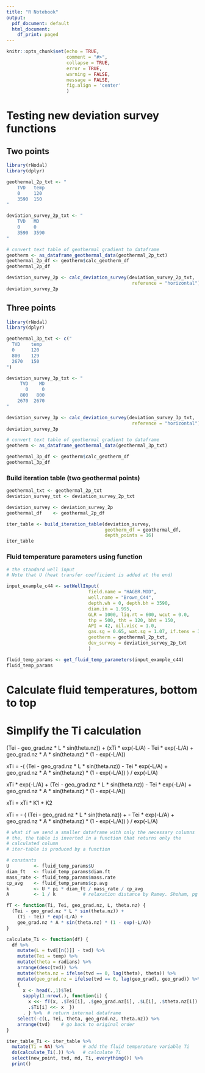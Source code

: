 ---
title: "R Notebook"
output:
  pdf_document: default
  html_document:
    df_print: paged
---

```{r setup, include = FALSE, error=TRUE, message=FALSE, warning=FALSE}
knitr::opts_chunk$set(echo = TRUE, 
                      comment = "#>",
                      collapse = TRUE,
                      error = TRUE,
                      warning = FALSE,
                      message = FALSE,
                      fig.align = 'center'
                      )
```


# Testing new deviation survey functions

## Two points
```{r}
library(rNodal)
library(dplyr)

geothermal_2p_txt <- "
    TVD   temp
    0     120
    3590  150
"

deviation_survey_2p_txt <- "
    TVD   MD
    0     0
    3590  3590
"

# convert text table of geothermal gradient to dataframe
geotherm <- as_dataframe_geothermal_data(geothermal_2p_txt)
geothermal_2p_df <- geotherm$calc_geotherm_df
geothermal_2p_df

deviation_survey_2p <- calc_deviation_survey(deviation_survey_2p_txt, 
                                              reference = "horizontal")
deviation_survey_2p
```

## Three points
```{r}
library(rNodal)
library(dplyr)

geothermal_3p_txt <- c("
  TVD    temp
  0      120
  800    129
  2670   150
")

deviation_survey_3p_txt <- "
     TVD    MD
       0     0
     800   800
    2670  2670
"

deviation_survey_3p <- calc_deviation_survey(deviation_survey_3p_txt, 
                                              reference = "horizontal")
deviation_survey_3p

# convert text table of geothermal gradient to dataframe
geotherm <- as_dataframe_geothermal_data(geothermal_3p_txt)

geothermal_3p_df <- geotherm$calc_geotherm_df
geothermal_3p_df
```

### Build iteration table (two geothermal points)

```{r table-iter_table, rows.print=25}
geothermal_txt <- geothermal_2p_txt
deviation_survey_txt <- deviation_survey_2p_txt

deviation_survey <- deviation_survey_2p
geothermal_df    <- geothermal_2p_df

iter_table <- build_iteration_table(deviation_survey, 
                                    geotherm_df = geothermal_df, 
                                    depth_points = 16)
iter_table
```

### Fluid temperature parameters using function
```{r}
# the standard well input
# Note that U (heat transfer coefficient is added at the end)

input_example_c44 <- setWellInput(
                              field.name = "HAGBR.MOD",
                              well.name = "Brown_C44", 
                              depth.wh = 0, depth.bh = 3590, 
                              diam.in = 1.995, 
                              GLR = 1000, liq.rt = 600, wcut = 0.0, 
                              thp = 500, tht = 120, bht = 150, 
                              API = 42, oil.visc = 1.0, 
                              gas.sg = 0.65, wat.sg = 1.07, if.tens = 30,
                              geotherm = geothermal_2p_txt,
                              dev_survey = deviation_survey_2p_txt
                              )

fluid_temp_params <- get_fluid_temp_parameters(input_example_c44)
fluid_temp_params
```


# Calculate fluid temperatures, bottom to top

# Simplify the Ti calculation

  (Tei - geo_grad.nz * L * sin(theta.nz)) +
    (xTi * exp(-L/A) - Tei * exp(-L/A) +
    geo_grad.nz * A * sin(theta.nz) * (1 - exp(-L/A))
  
  xTi  =  -( (Tei - geo_grad.nz * L * sin(theta.nz)) -
    Tei * exp(-L/A) +
    geo_grad.nz * A * sin(theta.nz) * (1 - exp(-L/A)) ) / exp(-L/A)
    
  xTi * exp(-L/A) + (Tei - geo_grad.nz * L * sin(theta.nz)) -
    Tei * exp(-L/A) +
    geo_grad.nz * A * sin(theta.nz) * (1 - exp(-L/A)) 
    
  xTi = xTi * K1 + K2
    

  xTi = - ( (Tei - geo_grad.nz * L * sin(theta.nz)) +
     - Tei * exp(-L/A) +
    geo_grad.nz * A * sin(theta.nz) * (1 - exp(-L/A)) ) / exp(-L/A)


```{r function-that-returns-Ti, rows.print=20}
# what if we send a smaller dataframe with only the necessary columns
# the, the table is inverted in a function that returns only the 
# calculated column
# iter-table is produced by a function

# constants
U         <- fluid_temp_params$U
diam_ft   <- fluid_temp_params$diam.ft
mass_rate <- fluid_temp_params$mass.rate
cp_avg    <- fluid_temp_params$cp.avg
k         <- U * pi * diam_ft / mass_rate / cp_avg
A         <- 1 / k          # relaxation distance by Ramey. Shoham, pg 297

fT <- function(Ti, Tei, geo_grad.nz, L, theta.nz) {
  (Tei - geo_grad.nz * L * sin(theta.nz)) +
    (Ti - Tei) * exp(-L/A) +
    geo_grad.nz * A * sin(theta.nz) * (1 - exp(-L/A))
}

calculate_Ti <- function(df) {
  df %>% 
    mutate(L = tvd[[n()]] - tvd) %>% 
    mutate(Tei = temp) %>% 
    mutate(theta = radians) %>% 
    arrange(desc(tvd)) %>% 
    mutate(theta.nz = ifelse(tvd == 0, lag(theta), theta)) %>%
    mutate(geo_grad.nz = ifelse(tvd == 0, lag(geo_grad), geo_grad)) %>% 
    { 
      x <- head(.,1)$Tei 
      sapply(1:nrow(.), function(i) { 
        x <<- fT(x, .$Tei[i], .$geo_grad.nz[i], .$L[i], .$theta.nz[i]) # global x
        .$Ti[i] <<- x  }) 
      . } %>%  # return internal dataframe
    select(-c(L, Tei, theta, geo_grad.nz, theta.nz)) %>% 
    arrange(tvd)    # go back to original order
}

iter_table_Ti <- iter_table %>% 
  mutate(Ti = NA) %>%       # add the fluid temperature variable Ti
  do(calculate_Ti(.)) %>%   # calculate Ti
  select(new_point, tvd, md, Ti, everything()) %>% 
  print()
```
